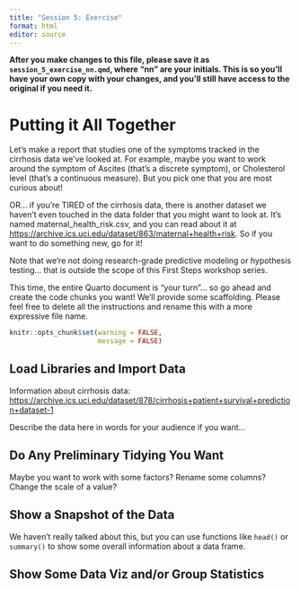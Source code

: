 ```yaml
---
title: "Session 5: Exercise"
format: html
editor: source
---
```


**After you make changes to this file, please save it as `session_5_exercise_nn.qmd`, where "nn" are your initials. This is so you'll have your own copy with your changes, and you'll still have access to the original if you need it.**

# Putting it All Together

Let's make a report that studies one of the symptoms tracked in the cirrhosis data we've looked at.  For example, maybe you want to work around the symptom of Ascites (that's a discrete symptom), or Cholesterol level (that's a continuous measure).  But you pick one that you are most curious about!

OR... if you're TIRED of the cirrhosis data, there is another dataset we haven't even touched in the data folder that you might want to look at.  It's named maternal_health_risk.csv, and you can read about it at <https://archive.ics.uci.edu/dataset/863/maternal+health+risk>.  So if you want to do something new, go for it!

Note that we're not doing research-grade predictive modeling or hypothesis testing... that is outside the scope of this First Steps workshop series.

This time, the entire Quarto document is "your turn"... so go ahead and create the code chunks you want!  We'll provide some scaffolding.  Please feel free to delete all the instructions and rename this with a more expressive file name.

```r
knitr::opts_chunk$set(warning = FALSE,
                      message = FALSE)
```

## Load Libraries and Import Data

Information about cirrhosis data: <https://archive.ics.uci.edu/dataset/878/cirrhosis+patient+survival+prediction+dataset-1>

Describe the data here in words for your audience if you want...


## Do Any Preliminary Tidying You Want

Maybe you want to work with some factors?  Rename some columns?  Change the scale of a value?


## Show a Snapshot of the Data

We haven't really talked about this, but you can use functions like `head()` or `summary()` to show some overall information about a data frame.


## Show Some Data Viz and/or Group Statistics



